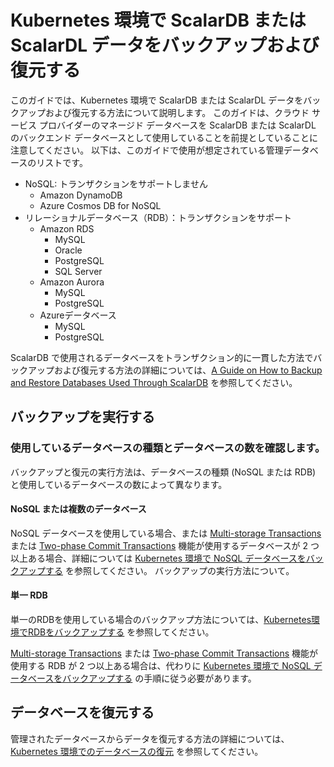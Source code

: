 # Kubernetes 環境で ScalarDB または ScalarDL データをバックアップおよび復元する

このガイドでは、Kubernetes 環境で ScalarDB または ScalarDL データをバックアップおよび復元する方法について説明します。 このガイドは、クラウド サービス プロバイダーのマネージド データベースを ScalarDB または ScalarDL のバックエンド データベースとして使用していることを前提としていることに注意してください。 以下は、このガイドで使用が想定されている管理データベースのリストです。

* NoSQL: トランザクションをサポートしません
    * Amazon DynamoDB
    * Azure Cosmos DB for NoSQL
* リレーショナルデータベース（RDB）：トランザクションをサポート
  * Amazon RDS 
    * MySQL
    * Oracle
    * PostgreSQL
    * SQL Server
  * Amazon Aurora
    * MySQL
    * PostgreSQL
  * Azureデータベース
    * MySQL
    * PostgreSQL

ScalarDB で使用されるデータベースをトランザクション的に一貫した方法でバックアップおよび復元する方法の詳細については、[A Guide on How to Backup and Restore Databases Used Through ScalarDB](https://scalardb.scalar-labs.com/docs/latest/backup-restore/) を参照してください。

## バックアップを実行する

### 使用しているデータベースの種類とデータベースの数を確認します。

バックアップと復元の実行方法は、データベースの種類 (NoSQL または RDB) と使用しているデータベースの数によって異なります。

#### NoSQL または複数のデータベース

NoSQL データベースを使用している場合、または [Multi-storage Transactions](https://scalardb.scalar-labs.com/docs/latest/multi-storage-transactions/) または [Two-phase Commit Transactions](https://scalardb.scalar-labs.com/docs/latest/two-phase-commit-transactions/)  機能が使用するデータベースが 2 つ以上ある場合、詳細については [Kubernetes 環境で NoSQL データベースをバックアップする](BackupNoSQL.mdx) を参照してください。 バックアップの実行方法について。

#### 単一 RDB

単一のRDBを使用している場合のバックアップ方法については、[Kubernetes環境でRDBをバックアップする](BackupRDB.mdx) を参照してください。

[Multi-storage Transactions](https://scalardb.scalar-labs.com/docs/latest/multi-storage-transactions/) または [Two-phase Commit Transactions](https://scalardb.scalar-labs.com/docs/latest/two-phase-commit-transactions/) 機能が使用する RDB が 2 つ以上ある場合は、代わりに [Kubernetes 環境で NoSQL データベースをバックアップする](BackupNoSQL.mdx) の手順に従う必要があります。

## データベースを復元する

管理されたデータベースからデータを復元する方法の詳細については、[Kubernetes 環境でのデータベースの復元](RestoreDatabase.mdx) を参照してください。
